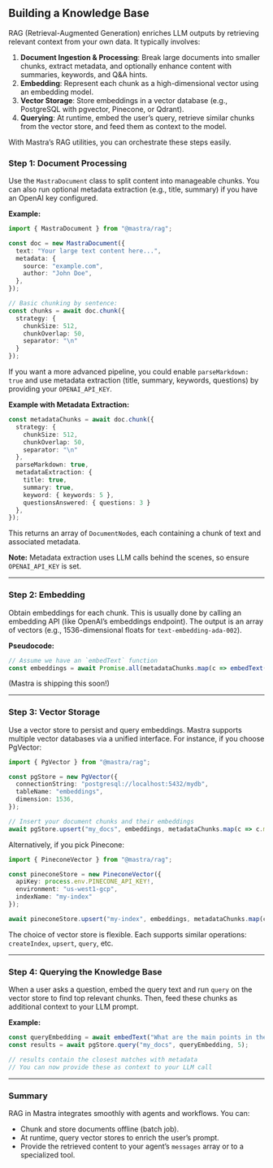 ## Building a Knowledge Base

RAG (Retrieval-Augmented Generation) enriches LLM outputs by retrieving relevant context from your own data. It typically involves:

1. **Document Ingestion & Processing**: Break large documents into smaller chunks, extract metadata, and optionally enhance content with summaries, keywords, and Q&A hints.
2. **Embedding**: Represent each chunk as a high-dimensional vector using an embedding model.
3. **Vector Storage**: Store embeddings in a vector database (e.g., PostgreSQL with pgvector, Pinecone, or Qdrant).
4. **Querying**: At runtime, embed the user’s query, retrieve similar chunks from the vector store, and feed them as context to the model.

With Mastra’s RAG utilities, you can orchestrate these steps easily.

### Step 1: Document Processing

Use the `MastraDocument` class to split content into manageable chunks. You can also run optional metadata extraction (e.g., title, summary) if you have an OpenAI key configured.

**Example:**

```ts
import { MastraDocument } from "@mastra/rag";

const doc = new MastraDocument({
  text: "Your large text content here...",
  metadata: {
    source: "example.com",
    author: "John Doe",
  },
});

// Basic chunking by sentence:
const chunks = await doc.chunk({
  strategy: {
    chunkSize: 512,
    chunkOverlap: 50,
    separator: "\n"
  }
});
```

If you want a more advanced pipeline, you could enable `parseMarkdown: true` and use metadata extraction (title, summary, keywords, questions) by providing your `OPENAI_API_KEY`.

**Example with Metadata Extraction:**

```ts
const metadataChunks = await doc.chunk({
  strategy: {
    chunkSize: 512,
    chunkOverlap: 50,
    separator: "\n"
  },
  parseMarkdown: true,
  metadataExtraction: {
    title: true,
    summary: true,
    keyword: { keywords: 5 },
    questionsAnswered: { questions: 3 }
  },
});
```

This returns an array of `DocumentNode`s, each containing a chunk of text and associated metadata.

**Note:** Metadata extraction uses LLM calls behind the scenes, so ensure `OPENAI_API_KEY` is set.

---

### Step 2: Embedding

Obtain embeddings for each chunk. This is usually done by calling an embedding API (like OpenAI’s embeddings endpoint). The output is an array of vectors (e.g., 1536-dimensional floats for `text-embedding-ada-002`).

**Pseudocode:**

```ts
// Assume we have an `embedText` function
const embeddings = await Promise.all(metadataChunks.map(c => embedText(c.text)));
```

(Mastra is shipping this soon!)

---

### Step 3: Vector Storage
Use a vector store to persist and query embeddings. Mastra supports multiple vector databases via a unified interface. For instance, if you choose PgVector:

```ts
import { PgVector } from "@mastra/rag";

const pgStore = new PgVector({
  connectionString: "postgresql://localhost:5432/mydb",
  tableName: "embeddings",
  dimension: 1536,
});

// Insert your document chunks and their embeddings
await pgStore.upsert("my_docs", embeddings, metadataChunks.map(c => c.metadata));
```

Alternatively, if you pick Pinecone:

```ts
import { PineconeVector } from "@mastra/rag";

const pineconeStore = new PineconeVector({
  apiKey: process.env.PINECONE_API_KEY!,
  environment: "us-west1-gcp",
  indexName: "my-index"
});

await pineconeStore.upsert("my-index", embeddings, metadataChunks.map(c => c.metadata));
```

The choice of vector store is flexible. Each supports similar operations: `createIndex`, `upsert`, `query`, etc.

---

### Step 4: Querying the Knowledge Base
When a user asks a question, embed the query text and run `query` on the vector store to find top relevant chunks. Then, feed these chunks as additional context to your LLM prompt.

**Example:**

```ts
const queryEmbedding = await embedText("What are the main points in the article?");
const results = await pgStore.query("my_docs", queryEmbedding, 5);

// results contain the closest matches with metadata
// You can now provide these as context to your LLM call
```

---

### Summary
RAG in Mastra integrates smoothly with agents and workflows. You can:

- Chunk and store documents offline (batch job).
- At runtime, query vector stores to enrich the user’s prompt.
- Provide the retrieved content to your agent’s `messages` array or to a specialized tool.